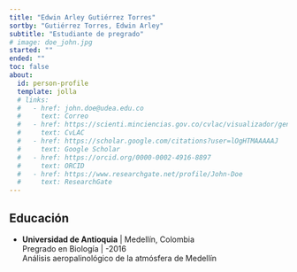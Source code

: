 ```yaml
---
title: "Edwin Arley Gutiérrez Torres"
sortby: "Gutiérrez Torres, Edwin Arley"
subtitle: "Estudiante de pregrado"
# image: doe_john.jpg
started: ""
ended: ""
toc: false
about:
  id: person-profile
  template: jolla
  # links:
  #   - href: john.doe@udea.edu.co
  #     text: Correo
  #   - href: https://scienti.minciencias.gov.co/cvlac/visualizador/generarCurriculoCv.do?cod_rh=0000034401
  #     text: CvLAC
  #   - href: https://scholar.google.com/citations?user=lOgHTMAAAAAJ
  #     text: Google Scholar
  #   - href: https://orcid.org/0000-0002-4916-8897
  #     text: ORCID
  #   - href: https://www.researchgate.net/profile/John-Doe
  #     text: ResearchGate
---
```


:::{#person-profile}
:::



## Educación

-   **Universidad de Antioquia** \| Medellín, Colombia\
    Pregrado en Biología \| -2016\
    Análisis aeropalinológico de la atmósfera de Medellín